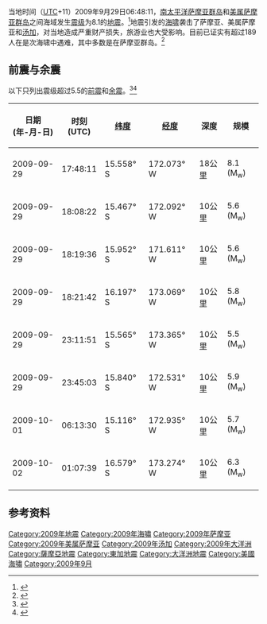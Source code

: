 {{NoteTA
|G1=Earthquake
}}
{{地震
| 標題=2009年萨摩亚地震
| 日期={{Start date|2009|9|29|17|48|11|Z}}
| 地圖=2009-09-29 Samoa Island Region earthquake location.jpg
| 規模=8.1 [[矩震级|'''''M''<sub>w</sub>''']]
| 深度=18公里
| 震中={{Coord|15.509|S|172.034|W|display=inline,title}}
| 受影響地區={{SAM}}<br />{{ASM}}<br />{{TON}}<br />{{COK}}<br />{{FJI}}<br />{{PYF}}<br />{{NZL}}
| 傷亡人數=至少189人死亡<ref name=casualties>{{cite web|url=http://tvnz.co.nz/national-news/search-continues-death-toll-rises-3045675|title=tvnz.co.nz-Search continues as death rises|date=2009-10-02|publisher=tvnz.co.nz|accessdate=2009-10-02|language=en|archive-date=2009-10-04|archive-url=https://www.webcitation.org/5kHDz9Yyt?url=http://tvnz.co.nz/national-news/search-continues-death-toll-rises-3045675|dead-url=no}}</ref>
}}

当地时间（[[UTC|UTC]]+11）2009年9月29日06:48:11，[[南太平洋|南太平洋]][[萨摩亚群岛|萨摩亚群岛]]和[[美属萨摩亚群岛|美属萨摩亚群岛]]之间海域发生[[震级|震级]]为8.1的[[地震|地震]]。<ref>{{cite web |url=http://earthquake.usgs.gov/eqcenter/recenteqsww/Quakes/us2009mdbi.php |title=Magnitude 8.0 - SAMOA ISLANDS REGION |date=2009-09-29 |publisher=earthquake.usgs.gov |accessdate=2009-09-30 |deadurl=yes |archiveurl=https://web.archive.org/web/20091007165801/http://earthquake.usgs.gov/eqcenter/recenteqsww/Quakes/us2009mdbi.php |archivedate=2009-10-07 }}</ref>地震引发的[[海啸|海啸]]袭击了萨摩亚、美属萨摩亚和[[汤加|汤加]]，对当地造成严重财产损失，旅游业也大受影响。目前已证实有超过189人在是次海啸中遇难，其中多数是在萨摩亚群岛。<ref>{{cite web|url=http://tvnz.co.nz/national-news/search-continues-death-toll-rises-3045675|title=<!-- empty -->|accessdate=2009-10-02|archive-date=2009-10-04|archive-url=https://www.webcitation.org/5kHDz9Yyt?url=http://tvnz.co.nz/national-news/search-continues-death-toll-rises-3045675|dead-url=no}}</ref>

== 前震与余震 ==
以下只列出震级超过5.5的[[前震|前震]]和[[余震|余震]]。<ref>{{cite web |url=http://earthquakes.usgs.gov/eqcenter/recenteqsww/Maps/region/S_Pacific_eqs.php |title=Earthquake List for Map of S Pacific Region |date=2009-09-29 |publisher=earthquakes.usgs.gov |accessdate=2009-09-30 |deadurl=yes |archiveurl=https://web.archive.org/web/20091004012842/http://earthquakes.usgs.gov/eqcenter/recenteqsww/Maps/region/S_Pacific_eqs.php |archivedate=2009-10-04 }}</ref><ref>{{cite web |url=http://earthquake.usgs.gov/eqcenter/recenteqsww/Quakes/quakes_big.php |title=Earthquake List for Map of S Pacific Region |date=2009-09-29 |publisher=earthquakes.usgs.gov |accessdate=2009-09-30 |deadurl=yes |archiveurl=https://web.archive.org/web/20091007211208/http://earthquake.usgs.gov/eqcenter/recenteqsww/Quakes/quakes_big.php |archivedate=2009-10-07 }}</ref>

{| class="wikitable sortable" border="1"
! 日期 <br />(年-月-日) !! 时刻 <br />(UTC) !! [[纬度|纬度]] !! [[经度|经度]] !! 深度 !! 规模
|- style="background: #9999ff"
| 2009-09-29 || 17:48:11 || 15.558° S || 172.073° W || 18公里 || 8.1 (M<sub>w</sub>)
|-
| 2009-09-29 || 18:08:22 || 15.467° S || 172.092° W || 10公里 || 5.6 (M<sub>w</sub>)
|-
| 2009-09-29 || 18:19:36 || 15.952° S || 171.611° W || 10公里 || 5.6 (M<sub>w</sub>)
|-
| 2009-09-29 || 18:21:42 || 16.197° S || 173.069° W || 10公里 || 5.8 (M<sub>w</sub>)
|-
| 2009-09-29 || 23:11:51 || 15.565° S || 173.365° W || 10公里 || 5.5 (M<sub>w</sub>)
|- 
| 2009-09-29 || 23:45:03 || 15.840° S || 172.531° W || 10公里 || 5.9 (M<sub>w</sub>)
|-
| 2009-10-01 || 06:13:30 || 15.116° S || 172.935° W || 10公里 || 5.7 (M<sub>w</sub>)
|- style="background: #ccccff"
| 2009-10-02 || 01:07:39 || 16.579° S || 173.274° W || 10公里 || 6.3 (M<sub>w</sub>)
|}

== 参考资料 ==
{{reflist}}

{{2009年地震}}

[[Category:2009年地震|Category:2009年地震]]
[[Category:2009年海嘯|Category:2009年海嘯]]
[[Category:2009年萨摩亚|Category:2009年萨摩亚]]
[[Category:2009年美属萨摩亚|Category:2009年美属萨摩亚]]
[[Category:2009年汤加|Category:2009年汤加]]
[[Category:2009年大洋洲|Category:2009年大洋洲]]
[[Category:薩摩亞地震|Category:薩摩亞地震]]
[[Category:東加地震|Category:東加地震]]
[[Category:大洋洲地震|Category:大洋洲地震]]
[[Category:美國海嘯|Category:美國海嘯]]
[[Category:2009年9月|Category:2009年9月]]